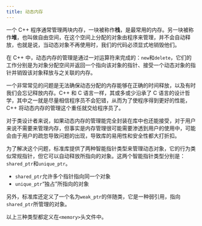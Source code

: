 ```yaml
---
title: 动态内存
---
```


一个 C++ 程序通常管理两块内存，一块被称作**栈**，是最常用的内存。另一块被称作**堆**，也叫做自由空间，在这个空间上分配的对象由程序来管理，并不会自动释放，也就是说，当动态对象不再使用时，我们的代码必须显式地销毁他们。

在 C++ 中，动态内存的管理是通过一对运算符来完成的：`new`和`delete`，它们的工作分别是为对象分配空间并返回一个指向该对象的指针、接受一个动态对象的指针并销毁该对象释放与之关联的内存。

一个非常常见的问题是无法确保动态分配的内存能够在正确的时间释放，以及有时我们会忘记释放内存。C++ 和 C 语言一样，其或多或少沿承了 C 语言的设计哲学，其中之一就是尽量相信程序员不会犯错，从而为了使程序得到更好的性能，C++ 将动态内存的管理这个重任就交给程序员了。

对于类设计者来说，如果动态内存的管理能完全封装在库中也还能接受，对于用户来说不需要来管理内存，但事实是内存管理很可能需要渗透到用户的使用中，可能会由于用户的疏忽导致问题的出现，导致库的易用性和安全性都大打折扣。

为了解决这个问题，标准库提供了两种智能指针类型来管理动态对象，它的行为类似常规指针，但它可以自动释放所指向的对象。这两个智能指针类型分别是：`shared_ptr`和`unique_ptr`。

- `shared_ptr`允许多个指针指向同一个对象
- `unique_ptr`“独占”所指向的对象

另外，标准库还定义了一个名为`weak_ptr`的伴随类，它是一种弱引用，指向`shared_ptr`所管理的对象。

以上三种类型都定义在`<memory>`头文件中。